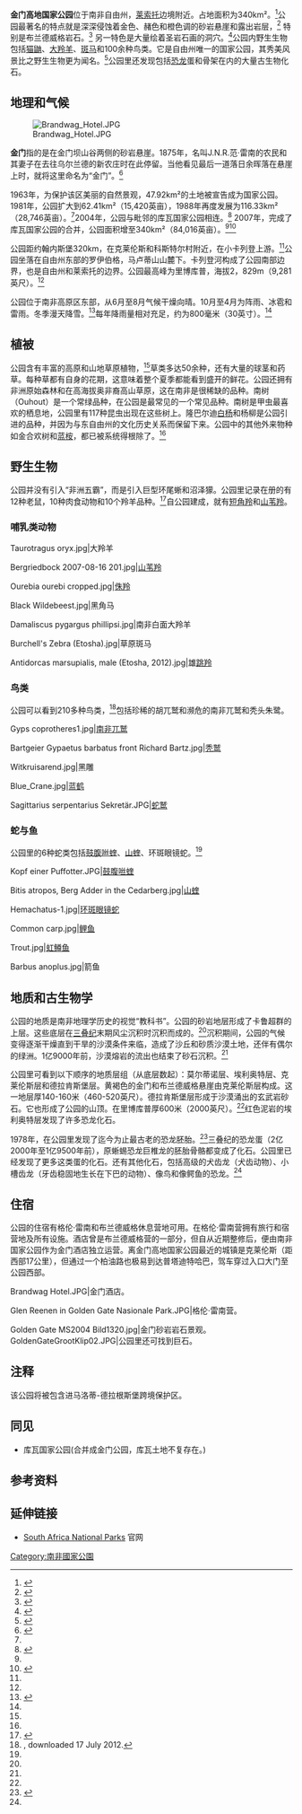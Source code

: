 {{Infobox protected area

| name = 金门高地国家公园

| iucn_category = II

| photo = Brandwag rock.JPG

| photo_caption = 布兰德威格壁

| map = South Africa

| relief = 1

| map_caption = 公园的地理位置

| location = [[南非|南非]], [[自由州|自由州]]

| nearest_city = [[伯利恒|伯利恒]]

| lat_d = 28

| lat_m = 30

| lat_s = 22

| lat_NS = S

| long_d = 28

| long_m = 37

| long_s = 0

| long_EW = E

| region = ZA-FS

| area = {{convert|340|km2|sqmi|abbr=on}}

| established = 1963

| visitation_num =

| visitation_year =

| governing_body = 南非国家公园

| url = http://www.sanparks.org/parks/golden_gate/

}}

'''金门高地国家公园'''位于南非自由州，[[莱索托|莱索托]]边境附近。占地面积为340km²。<ref name=Jacana>{{cite book

  | last = Jacana Media

  | first = 

  | authorlink = 

  | coauthors = 

  | title = Exploring our Provinces: Free State

  | publisher = Jacana Media

  | year = 2007

  | location = 

  | url = http://books.google.com/books?id=uAzz3g6GAtwC&pg=PA42&dq=%22golden+gate+highlands%22&ei=dYMcR-7OH4WS7QKn8syTBQ&sig=66J3XIWeAlWV2DzQ3Gf5PrmzdQo#PPA42,M1

  | doi = 

  | isbn = 1-77009-273-0

  | access-date = 2014-03-03

  | archive-date = 2014-06-28

  | archive-url = https://web.archive.org/web/20140628232958/http://books.google.com/books?id=uAzz3g6GAtwC&pg=PA42&dq=%22golden+gate+highlands%22&ei=dYMcR-7OH4WS7QKn8syTBQ&sig=66J3XIWeAlWV2DzQ3Gf5PrmzdQo#PPA42,M1

  | dead-url = no

  }}</ref>公园最著名的特点就是深深侵蚀着金色、赭色和橙色调的砂岩悬崖和露出岩层，<ref name=Merriam>{{cite book

  | last = Merriam-Webster

  | first =

  | authorlink =

  | coauthors =

  | title = Merriam-Webster's Geographical Dictionary

  | publisher = Merriam-Webster

  | date = 1998-01-01

  | location =

  | url =https://archive.org/details/merriamwebstersg1998merr
  | doi =

  | isbn = 0-87779-546-0 }}</ref> 特别是布兰德威格岩石。<ref name=SANParks>{{cite web

  | last = South African National Parks

  | first = 

  | authorlink = 

  | coauthors = 

  | title = Golden Gate Highlands National Park

  | work = 

  | publisher = 

  | date = 

  | url = http://www.sanparks.org/parks/golden_gate/

  | format = 

  | doi = 

  | accessdate = 2006-08-13

  | archive-date = 2006-07-05

  | archive-url = https://web.archive.org/web/20060705224752/http://www.sanparks.org/parks/golden_gate/

  | dead-url = yes

  }}</ref> 另一特色是大量绘着圣岩石画的洞穴。<ref name=tours>{{cite web| last =Geological Heritage Tours| first =| authorlink =| coauthors =| title =Golden Gate Highlands National Park| work =| publisher =| date =2006-08-13| url =http://www.geosites.co.za/d_mountains.htm| doi =| accessdate =2009-06-23| archiveurl =https://web.archive.org/web/20070927032704/http://www.geosites.co.za/d_mountains.htm| archivedate =2007-09-27| deadurl =yes}}</ref>公园内野生生物包括[[猫鼬|猫鼬]]、[[大羚羊|大羚羊]]、[[斑马|斑马]]和100余种鸟类。它是自由州唯一的国家公园，其秀美风景比之野生生物更为闻名。<ref name=savannah>{{cite web| last =Savannah-Africa| first =| authorlink =| coauthors =| title =Free State| work =| publisher =| date =| url =http://www.savannah-africa.com/intro/fs.php| format =| doi =| accessdate =2009-06-23| archiveurl =https://web.archive.org/web/20070930073006/http://www.savannah-africa.com/intro/fs.php| archivedate =2007-09-30| deadurl =yes}}</ref>公园里还发现包括[[恐龙|恐龙]]蛋和骨架在内的大量古生物化石。

==地理和气候==

[[File:Brandwag_Hotel.JPG|thumb]]

'''金门'''指的是在金门坝山谷两侧的砂岩悬崖。1875年，名叫J.N.R.范·雷南的农民和其妻子在去往乌尔兰德的新农庄时在此停留。当他看见最后一道落日余晖落在悬崖上时，就将这里命名为“金门”。<ref name=Ribbok>{{cite web| last =Footprint| first =| authorlink =| coauthors =| title =Rhebok Hiking Trail| work =| publisher =| date =| url =http://www.footprint.co.za/Ribbokdescription2.pdf| format =| doi =| accessdate =2006-08-13| deadurl =yes| archiveurl =https://web.archive.org/web/20070928173225/http://www.footprint.co.za/Ribbokdescription2.pdf| archivedate =2007-09-28}}</ref>

 

1963年，为保护该区美丽的自然景观，47.92km²的土地被宣告成为国家公园。1981年，公园扩大到62.41km²（15,420英亩），1988年再度发展为116.33km²（28,746英亩）。<ref name=Ribbok/>2004年，公园与毗邻的库瓦国家公园相连。<ref name=government>{{cite web| last =South African Government Information| first =| authorlink =| coauthors =| title =QwaQwa National Park Incorporated With The Golden Gate Highlands National Park| work =| publisher =| date =| url =http://www.info.gov.za/speeches/2004/04031813461001.htm| doi =| accessdate =2006-08-13| deadurl =yes| archiveurl =https://web.archive.org/web/20070930165351/http://www.info.gov.za/speeches/2004/04031813461001.htm| archivedate =2007-09-30}}</ref> 2007年，完成了库瓦国家公园的合并，公园面积增至340km²（84,016英亩）。<ref name=Jacana/><ref name=annual>{{cite web

  | last = South African National Parks

  | first = 

  | authorlink = 

  | coauthors = 

  | title = Annual Report 2006/07

  | work = 

  | publisher = 

  | date = 

  | url = http://www.sanparks.org/about/annual/2007.pdf?PHPSESSID=gm78u2hk0u3thsq9a208bs6kg3

  | format = 

  | doi = 

  | accessdate = 2007-10-22

  | archive-date = 2011-05-24

  | archive-url = https://web.archive.org/web/20110524015827/http://www.sanparks.org/about/annual/2007.pdf?PHPSESSID=gm78u2hk0u3thsq9a208bs6kg3

  | dead-url = yes

  }}</ref>

公园距约翰内斯堡320km，在克莱伦斯和科斯特尔村附近，在小卡列登上游。<ref name=tours/>公园坐落在自由州东部的罗伊伯格，马卢蒂山山麓下。卡列登河构成了公园南部边界，也是自由州和莱索托的边界。公园最高峰为里博库普，海拔2，829m（9,281英尺）。<ref name=Ribbok/>

公园位于南非高原区东部，从6月至8月气候干燥向晴。10月至4月为阵雨、冰雹和雷雨。冬季漫天降雪。<ref name=Planet>{{cite book

  | last = Lonely Planet Publications

  | first =

  | authorlink =

  | coauthors =

  | title = Lonely Planet South Africa, Lesotho and Swaziland

  | publisher =

  | date = 2004-11-01

  | location =

  | url =https://archive.org/details/southafricalesot0000unse_w4t5
  | doi =

  | isbn = 1-74104-162-7 }}</ref>每年降雨量相对充足，约为800毫米（30英寸）。<ref name=Ribbok/>

 

==植被==

公园含有丰富的高原和山地草原植物，<ref name=tours/>草类多达50余种，还有大量的球茎和药草。每种草都有自身的花期，这意味着整个夏季都能看到盛开的鲜花。公园还拥有非洲原始森林和在高海拔奥非裔高山草原，这在南非是很稀缺的品种。南树（Ouhout）是一个常绿品种，在公园是最常见的一个常见品种。南树是甲虫最喜欢的栖息地，公园里有117种昆虫出现在这些树上。隆巴尔迪[[白杨|白杨]]和杨柳是公园引进的品种，并因为与东自由州的文化历史关系而保留下来。公园中的其他外来物种如金合欢树和[[蓝桉|蓝桉]]，都已被系统得根除了。<ref name=Ribbok/>

 

==野生生物==

公园并没有引入“非洲五霸”，而是引入巨型环尾蜥和沼泽獴。公园里记录在册的有12种老鼠，10种肉食动物和10个羚羊品种。<ref>{{Cite web |url=http://www.sanparks.org/parks/golden_gate/conservation/ff/mammal_list.php |title=List of Mammals present in Golden Gate |accessdate=2014-03-03 |archive-date=2014-03-03 |archive-url=https://web.archive.org/web/20140303185809/http://www.sanparks.org/parks/golden_gate/conservation/ff/mammal_list.php |dead-url=no }}</ref>自公园建成，就有[[短角羚|短角羚]]和[[山苇羚|山苇羚]]。

 

===哺乳类动物===

<gallery>

Taurotragus oryx.jpg|大羚羊

Bergriedbock 2007-08-16 201.jpg|[[山苇羚|山苇羚]]

Ourebia ourebi cropped.jpg|[[侏羚|侏羚]]

Black Wildebeest.jpg|黑角马

Damaliscus pygargus phillipsi.jpg|南非白面大羚羊

Burchell's Zebra (Etosha).jpg|草原斑马

Antidorcas marsupialis, male (Etosha, 2012).jpg|雄[[跳羚|跳羚]]

 

</gallery>

 

===鸟类===

公园可以看到210多种鸟类，<ref name="SABAP2"> {{cite web |url=http://sabap2.adu.org.za/protected.php?area=NP&park=Golden+Gate+Highlands+%26+Qwaqwa+National+Par |title=存档副本 |accessdate=2012-07-17 |deadurl=yes |archiveurl=https://web.archive.org/web/20140226120355/http://sabap2.adu.org.za/protected.php?area=NP&park=Golden+Gate+Highlands+&+Qwaqwa+National+Par |archivedate=2014-02-26 }}, downloaded 17 July 2012.</ref>包括珍稀的胡兀鹫和濒危的南非兀鹫和秃头朱鹭。

<gallery>

Gyps coprotheres1.jpg|[[南非兀鹫|南非兀鹫]]

Bartgeier Gypaetus barbatus front Richard Bartz.jpg|[[秃鹫|秃鹫]]

Witkruisarend.jpg|黑雕

Blue_Crane.jpg|[[蓝鹤|蓝鹤]]

Sagittarius serpentarius Sekretär.JPG|[[蛇鹫|蛇鹫]]

</gallery>

 

===蛇与鱼===

公园里的6种蛇类包括[[鼓腹咝蝰|鼓腹咝蝰]]、[[山蝰|山蝰]]、环斑眼镜蛇。<ref name=Ribbok/>

<gallery>

Kopf einer Puffotter.JPG|[[Bitis_arietans|鼓腹咝蝰]]

Bitis atropos, Berg Adder in the Cedarberg.jpg|[[Bitis_atropos|山蝰]]

Hemachatus-1.jpg|[[Hemachatus_haemachatus|环斑眼镜蛇]]

Common carp.jpg|[[鲤鱼|鲤鱼]]

Trout.jpg|[[虹鳟鱼|虹鳟鱼]]

Barbus anoplus.jpg|箭鱼

</gallery>

 

==地质和古生物学==

公园的地质是南非地理学历史的视觉“教科书”。公园的砂岩地层形成了卡鲁超群的上层。这些底层在[[三叠纪|三叠纪]]末期风尘沉积时沉积而成的。<ref name=tours/>沉积期间，公园的气候变得逐渐干燥直到干旱的沙漠条件来临，造成了沙丘和砂质沙漠土地，还伴有偶尔的绿洲。1亿9000年前，沙漠熔岩的流出也结束了砂石沉积。<ref name=Ribbok/>

公园里可看到以下顺序的地质层组（从底层数起）：莫尔蒂诺层、埃利奥特层、克莱伦斯层和德拉肯斯堡层。黄褐色的金门和布兰德威格悬崖由克莱伦斯层构成。这一地层厚140-160米（460-520英尺）。德拉肯斯堡层形成于沙漠涌出的玄武岩砂石。它也形成了公园的山顶。在里博库普厚600米（2000英尺）。<ref name=Ribbok/>红色泥岩的埃利奥特层发现了许多恐龙化石。

1978年，在公园里发现了迄今为止最古老的恐龙胚胎。<ref name=science>{{cite web

  | last = Knight

  | first = Will

  | authorlink = 

  | coauthors = 

  | title = Early dinosaurs crawled before they ran

  | work = New Scientist

  | publisher = 

  | date = 2005-07-28

  | url = http://www.newscientist.com/article/dn7746

  | format = 

  | doi = 

  | accessdate = 2009-06-23

  | archive-date = 2009-04-17

  | archive-url = https://web.archive.org/web/20090417223708/http://www.newscientist.com/article/dn7746

  | dead-url = no

  }}</ref>三叠纪的恐龙蛋（2亿2000年至1亿9500年前），原蜥蜴恐龙巨椎龙的胚胎骨骼都变成了化石。公园里已经发现了更多这类蛋的化石。还有其他化石，包括高级的犬齿龙（犬齿动物）、小槽齿龙（牙齿稳固地生长在下巴的动物）、像鸟和像鳄鱼的恐龙。<ref name=Ribbok/>

 

==住宿==

公园的住宿有格伦·雷南和布兰德威格休息营地可用。在格伦·雷南营拥有旅行和宿营地及所有设施。酒店曾是布兰德威格营的一部分，但自从近期整修后，便由南非国家公园作为金门酒店独立运营。离金门高地国家公园最近的城镇是克莱伦斯（距西部17公里），但通过一个柏油路也极易到达普塔迪特哈巴，驾车穿过入口大门至公园西部。

<gallery>

Brandwag Hotel.JPG|金门酒店。

Glen Reenen in Golden Gate Nasionale Park.JPG|格伦·雷南营。

Golden Gate MS2004 Bild1320.jpg|金门砂岩岩石景观。GoldenGateGrootKlip02.JPG|公园里还可找到巨石。

</gallery>

 

==注释==

该公园将被包含进马洛蒂-德拉根斯堡跨境保护区。

 

==同见==

*库瓦国家公园(合并成金门公园，库瓦土地不复存在。)

 

==参考资料==

{{reflist|2}}

 

==延伸链接==

{{Commonscat|Golden Gate Highlands National Park|金门高地国家公园}}

*[http://www.sanparks.org/parks/golden_gate/  South Africa National Parks] {{Wayback|url=http://www.sanparks.org/parks/golden_gate/ |date=20140209065024 }}官网

 

{{South African National Parks}}

{{Authority control}}
[[Category:南非國家公園|Category:南非國家公園]]